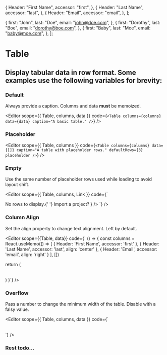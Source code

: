 
  {
    Header: "First Name",
    accessor: "first",
  },
  {
    Header: "Last Name",
    accessor: "last",
  },
  {
    Header: "Email",
    accessor: "email",
  },
];

  {
    first: "John",
    last: "Doe",
    email: "john@doe.com",
  },
  {
    first: "Dorothy",
    last: "Boe",
    email: "dorothy@boe.com",
  },
  {
    first: "Baby",
    last: "Moe",
    email: "baby@moe.com",
  },
];

<Spacer y={0.6} />

# Table

<Spacer y={0.8} />

## Display tabular data in row format. Some examples use the following variables for brevity:

<Spacer y={2} />

### Default

Always provide a caption. Columns and data <b>must</b> be memoized.

<Spacer />

<Editor
  scope={{ Table, columns, data }}
  code={`<Table
  columns={columns}
  data={data}
  caption="A basic table."
/>`}
/>

<Spacer y={2} />

### Placeholder

<Editor
  scope={{ Table, columns }}
  code={`<Table
  columns={columns}
  data={[]}
  caption="A table with placeholder rows."
  defaultRows={3}
  placeholder
/>`}
/>

<Spacer y={2} />

### Empty

Use the same number of placeholder rows used while loading to avoid layout shift.

<Spacer />

<Editor
  scope={{ Table, columns, Link }}
  code={`
<Table
  columns={columns}
  data={[]}
  caption="An empty table."
  defaultRows={3}
  empty={
    <>
      No rows to display.{' '}
      <Link href="#" type="highlight">
        Import a project?
      </Link>
    </>
  }
/>
`}
/>

<Spacer y={2} />

### Column Align

Set the align property to change text alignment. Left by default.

<Spacer />

<Editor 
  scope={{Table, data}}
  code={`
() => {
  const columns = React.useMemo(() => [
    {
      Header: 'First Name',
      accessor: 'first'
    },
    {
      Header: 'Last Name',
      accessor: 'last',
      align: 'center'
    },
    {
      Header: 'Email',
      accessor: 'email',
      align: 'right'
    }
  ], [])

return (

<Table
  columns={columns}
  data={data}
  caption="A table with right and left aligned columns."
/>
) }`} />

<Spacer y={2} />

### Overflow

Pass a number to change the minimum width of the table. Disable with a falsy value.

<Spacer />

<Editor
  scope={{ Table, columns, data }}
  code={`
<Table
  columns={columns}
  data={data}
  caption="A table with minimum with of 1000px."
  overflow={1000}
/>
`}
/>

<Spacer y={2} />

### Rest todo...

<Spacer y={4} />
